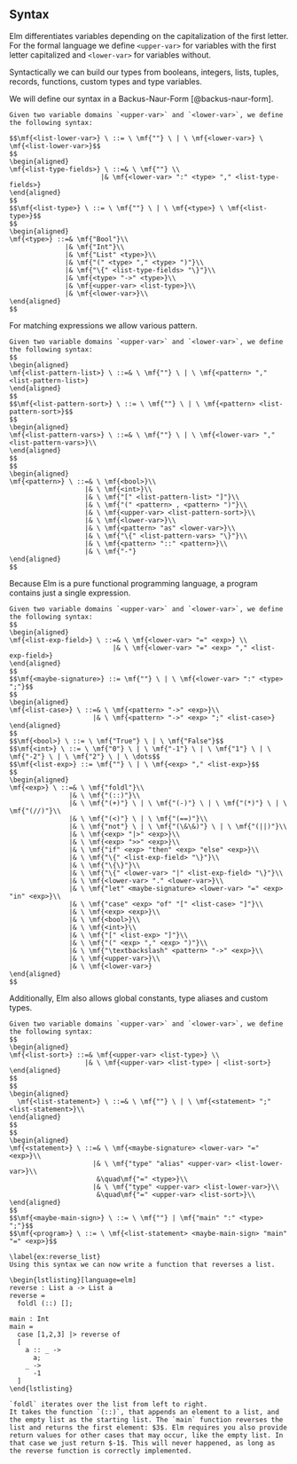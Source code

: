 \setcounter{section}{3}
\setcounter{subsection}{1}

## Syntax

Elm differentiates variables depending on the capitalization of the first letter. For the formal language we define `<upper-var>` for variables with the first letter capitalized and `<lower-var>` for variables without.

Syntactically we can build our types from booleans, integers, lists, tuples, records, functions, custom types and type variables.

We will define our syntax in a Backus-Naur-Form [@backus-naur-form].

```definition
Given two variable domains `<upper-var>` and `<lower-var>`, we define the following syntax:
  
$$\mf{<list-lower-var>} \ ::= \ \mf{""} \ | \ \mf{<lower-var>} \ \mf{<list-lower-var>}$$
$$
\begin{aligned}
\mf{<list-type-fields>} \ ::=& \ \mf{""} \\
                       |& \mf{<lower-var> ":" <type> "," <list-type-fields>}
\end{aligned}
$$
$$\mf{<list-type>} \ ::= \ \mf{""} \ | \ \mf{<type>} \ \mf{<list-type>}$$
$$
\begin{aligned}
\mf{<type>} ::=& \mf{"Bool"}\\
              |& \mf{"Int"}\\
              |& \mf{"List" <type>}\\
              |& \mf{"(" <type> "," <type> ")"}\\
              |& \mf{"\{" <list-type-fields> "\}"}\\
              |& \mf{<type> "->" <type>}\\
              |& \mf{<upper-var> <list-type>}\\
              |& \mf{<lower-var>}\\
\end{aligned}
$$
```

For matching expressions we allow various pattern.

```definition
Given two variable domains `<upper-var>` and `<lower-var>`, we define the following syntax:
$$
\begin{aligned}
\mf{<list-pattern-list>} \ ::=& \ \mf{""} \ | \ \mf{<pattern> "," <list-pattern-list>}
\end{aligned}
$$
$$\mf{<list-pattern-sort>} \ ::= \ \mf{""} \ | \ \mf{<pattern> <list-pattern-sort>}$$
$$
\begin{aligned}
\mf{<list-pattern-vars>} \ ::=& \ \mf{""} \ | \ \mf{<lower-var> "," <list-pattern-vars>}\\
\end{aligned}
$$
$$
\begin{aligned}
\mf{<pattern>} \ ::=& \ \mf{<bool>}\\
                   |& \ \mf{<int>}\\
                   |& \ \mf{"[" <list-pattern-list> "]"}\\
                   |& \ \mf{"(" <pattern> , <pattern> ")"}\\
                   |& \ \mf{<upper-var> <list-pattern-sort>}\\
                   |& \ \mf{<lower-var>}\\
                   |& \ \mf{<pattern> "as" <lower-var>}\\
                   |& \ \mf{"\{" <list-pattern-vars> "\}"}\\
                   |& \ \mf{<pattern> "::" <pattern>}\\
                   |& \ \mf{"-"}
\end{aligned}
$$
```

Because Elm is a pure functional programming language, a program contains just a single expression.


```definition
Given two variable domains `<upper-var>` and `<lower-var>`, we define the following syntax:
$$
\begin{aligned}
\mf{<list-exp-field>} \ ::=& \ \mf{<lower-var> "=" <exp>} \\
                          |& \ \mf{<lower-var> "=" <exp> "," <list-exp-field>}
\end{aligned}
$$
$$\mf{<maybe-signature>} ::= \mf{""} \ | \ \mf{<lower-var> ":" <type> ";"}$$
$$
\begin{aligned}
\mf{<list-case>} \ ::=& \ \mf{<pattern> "->" <exp>}\\ 
                     |& \ \mf{<pattern> "->" <exp> ";" <list-case>}
\end{aligned}
$$
$$\mf{<bool>} \ ::= \ \mf{"True"} \ | \ \mf{"False"}$$
$$\mf{<int>} \ ::= \ \mf{"0"} \ | \ \mf{"-1"} \ | \ \mf{"1"} \ | \ \mf{"-2"} \ | \ \mf{"2"} \ | \ \dots$$
$$\mf{<list-exp>} ::= \mf{""} \ | \ \mf{<exp> "," <list-exp>}$$
$$
\begin{aligned}
\mf{<exp>} \ ::=& \ \mf{"foldl"}\\
               |& \ \mf{"(::)"}\\
               |& \ \mf{"(+)"} \ | \ \mf{"(-)"} \ | \ \mf{"(*)"} \ | \ \mf{"(//)"}\\
               |& \ \mf{"(<)"} \ | \ \mf{"(==)"}\\
               |& \ \mf{"not"} \ | \ \mf{"(\&\&)"} \ | \ \mf{"(||)"}\\
               |& \ \mf{<exp> "|>" <exp>}\\
               |& \ \mf{<exp> ">>" <exp>}\\
               |& \ \mf{"if" <exp> "then" <exp> "else" <exp>}\\
               |& \ \mf{"\{" <list-exp-field> "\}"}\\
               |& \ \mf{"\{\}"}\\
               |& \ \mf{"\{" <lower-var> "|" <list-exp-field> "\}"}\\
               |& \ \mf{<lower-var> "." <lower-var>}\\
               |& \ \mf{"let" <maybe-signature> <lower-var> "=" <exp> "in" <exp>}\\
               |& \ \mf{"case" <exp> "of" "[" <list-case> "]"}\\
               |& \ \mf{<exp> <exp>}\\
               |& \ \mf{<bool>}\\
               |& \ \mf{<int>}\\
               |& \ \mf{"[" <list-exp> "]"}\\
               |& \ \mf{"(" <exp> "," <exp> ")"}\\
               |& \ \mf{"\textbackslash" <pattern> "->" <exp>}\\
               |& \ \mf{<upper-var>}\\
               |& \ \mf{<lower-var>}
\end{aligned}
$$
```

Additionally, Elm also allows global constants, type aliases and custom types.

```definition
Given two variable domains `<upper-var>` and `<lower-var>`, we define the following syntax:
$$
\begin{aligned}
\mf{<list-sort>} ::=& \mf{<upper-var> <list-type>} \\
                   |& \ \mf{<upper-var> <list-type> | <list-sort>}
\end{aligned}
$$
$$
\begin{aligned}
  \mf{<list-statement>} \ ::=& \ \mf{""} \ | \ \mf{<statement> ";" <list-statement>}\\
\end{aligned}
$$
$$
\begin{aligned}
\mf{<statement>} \ ::=& \ \mf{<maybe-signature> <lower-var> "=" <exp>}\\
                     |& \ \mf{"type" "alias" <upper-var> <list-lower-var>}\\
                      &\quad\mf{"=" <type>}\\
                     |& \ \mf{"type" <upper-var> <list-lower-var>}\\
                      &\quad\mf{"=" <upper-var> <list-sort>}\\
\end{aligned}
$$
$$\mf{<maybe-main-sign>} \ ::= \ \mf{""} | \mf{"main" ":" <type> ";"}$$
$$\mf{<program>} \ ::= \ \mf{<list-statement> <maybe-main-sign> "main" "=" <exp>}$$
```

```block2
\label{ex:reverse_list}
Using this syntax we can now write a function that reverses a list.

\begin{lstlisting}[language=elm]
reverse : List a -> List a
reverse =
  foldl (::) [];

main : Int
main =
  case [1,2,3] |> reverse of
  [
    a :: _ ->
      a;
    _ ->
      -1
  ]
\end{lstlisting}

`foldl` iterates over the list from left to right.
It takes the function `(::)`, that appends an element to a list, and the empty list as the starting list. The `main` function reverses the list and returns the first element: $3$. Elm requires you also provide return values for other cases that may occur, like the empty list. In that case we just return $-1$. This will never happened, as long as the reverse function is correctly implemented.
```